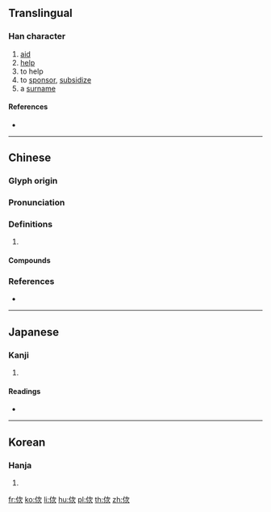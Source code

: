 {{character info/new}}
==Translingual==

===Han character===
{{Han char|rn=9|rad=人|as=06|sn=8|four=77282|canj=OIMO,OMMO|ids=⿰亻次}}

# [[aid]]
# [[help]]
# to help
# to [[sponsor]], [[subsidize]]
# a [[surname]]

====References====
* {{Han ref|kx=0101.020|dkj=00571|dj=0213.100|hdz=10152.070|uh=4F7D|ud=20349|bh=CBB5|bd=52149}}

----

==Chinese==
{{zh-forms}}

===Glyph origin===
{{Han etym}}

===Pronunciation===
{{zh-pron
|m=cì
|c=ci3
|mc=y
|oc=y
|cat=
}}

===Definitions===
{{zh-hanzi}}

# {{rfdef|zh}}

====Compounds====
{{zh-der|佽飛}}

===References===
* {{R:twedu|B00050}}

----

==Japanese==

===Kanji===
{{ja-kanji|grade=|rs=人06}}

# {{defn|lang=ja|sort=人06}}

====Readings====
* {{ja-readings|on=[[し]] (shi)|kun=[[すぼしこい]] (suboshikoi), [[ならぶ]] (narabu), [[たすける]] (tasukeru), [[および]] (oyobi), [[かはるがはる]] (kaharugaharu)}}

----

==Korean==

===Hanja===
{{ko-hanja|hangeul=차|rv=cha|mr=ch'a}}

# {{defn|lang=ko|sort=人06}}

[[fr:佽]]
[[ko:佽]]
[[li:佽]]
[[hu:佽]]
[[pl:佽]]
[[th:佽]]
[[zh:佽]]